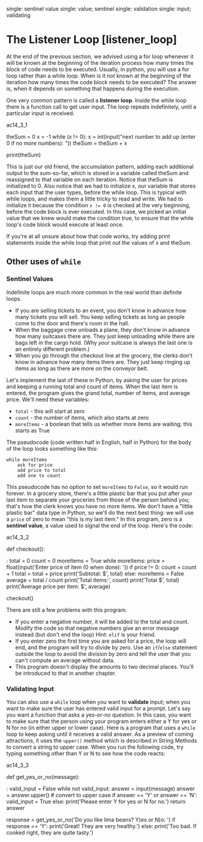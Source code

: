 <div class="qnum" markdown="1" prefix="moreiter-3-" start="1">

</div>

<div class="index" markdown="1">

single: sentinel value single: value; sentinel single: validation
single: input; validating

</div>

# The Listener Loop [listener_loop]

At the end of the previous section, we advised using a for loop whenever
it will be known at the beginning of the iteration process how many
times the block of code needs to be executed. Usually, in python, you
will use a for loop rather than a while loop. When is it *not* known at
the beginning of the iteration how many times the code block needs to be
executed? The answer is, when it depends on something that happens
during the execution.

One very common pattern is called a **listener loop**. Inside the while
loop there is a function call to get user input. The loop repeats
indefinitely, until a particular input is received.

<div class="activecode" markdown="1">

ac14_3_1

theSum = 0 x = -1 while (x != 0): x = int(input("next number to add up
(enter 0 if no more numbers): ")) theSum = theSum + x

print(theSum)

</div>

This is just our old friend, the accumulation pattern, adding each
additional output to the sum-so-far, which is stored in a variable
called theSum and reassigned to that variable on each iteration. Notice
that theSum is initialized to 0. Also notice that we had to initialize
x, our variable that stores each input that the user types, before the
while loop. This is typical with while loops, and makes them a little
tricky to read and write. We had to initialize it because the condition
`x != 0` is checked at the very beginning, before the code block is ever
executed. In this case, we picked an initial value that we knew would
make the condition true, to ensure that the while loop's code block
would execute at least once.

If you're at all unsure about how that code works, try adding print
statements inside the while loop that print out the values of x and
theSum.

## Other uses of `while`

### Sentinel Values

Indefinite loops are much more common in the real world than definite
loops.

-   If you are selling tickets to an event, you don't know in advance
    how many tickets you will sell. You keep selling tickets as long as
    people come to the door and there's room in the hall.
-   When the baggage crew unloads a plane, they don't know in advance
    how many suitcases there are. They just keep unloading while there
    are bags left in the cargo hold. (Why *your* suitcase is always the
    last one is an entirely different problem.)
-   When you go through the checkout line at the grocery, the clerks
    don't know in advance how many items there are. They just keep
    ringing up items as long as there are more on the conveyor belt.

Let's implement the last of these in Python, by asking the user for
prices and keeping a running total and count of items. When the last
item is entered, the program gives the grand total, number of items, and
average price. We'll need these variables:

-   `total` - this will start at zero
-   `count` - the number of items, which also starts at zero
-   `moreItems` - a boolean that tells us whether more items are
    waiting; this starts as True

The pseudocode (code written half in English, half in Python) for the
body of the loop looks something like this:

    while moreItems
        ask for price
        add price to total
        add one to count

This pseudocode has no option to set `moreItems` to `False`, so it would
run forever. In a grocery store, there's a little plastic bar that you
put after your last item to separate your groceries from those of the
person behind you; that's how the clerk knows you have no more items. We
don't have a "little plastic bar" data type in Python, so we'll do the
next best thing: we will use a `price` of zero to mean "this is my last
item." In this program, zero is a **sentinel value**, a value used to
signal the end of the loop. Here's the code:

<div class="activecode" markdown="1" timelimit="60000">

ac14_3_2

def checkout():

:   total = 0 count = 0 moreItems = True while moreItems: price =
    float(input('Enter price of item (0 when done): ')) if price != 0:
    count = count + 1 total = total + price print('Subtotal: \$', total)
    else: moreItems = False average = total / count print('Total
    items:', count) print('Total \$', total) print('Average price per
    item: \$', average)

checkout()

</div>

There are still a few problems with this program.

-   If you enter a negative number, it will be added to the total and
    count. Modify the code so that negative numbers give an error
    message instead (but don't end the loop) Hint: `elif` is your
    friend.
-   If you enter zero the first time you are asked for a price, the loop
    will end, and the program will try to divide by zero. Use an
    `if`/`else` statement outside the loop to avoid the division by zero
    and tell the user that you can't compute an average without data.
-   This program doesn't display the amounts to two decimal places.
    You'll be introduced to that in another chapter.

### Validating Input

You can also use a `while` loop when you want to **validate** input;
when you want to make sure the user has entered valid input for a
prompt. Let's say you want a function that asks a yes-or-no question. In
this case, you want to make sure that the person using your program
enters either a Y for yes or N for no (in either upper or lower case).
Here is a program that uses a `while` loop to keep asking until it
receives a valid answer. As a preview of coming attractions, it uses the
`upper()` method which is described in String Methods to convert a
string to upper case. When you run the following code, try typing
something other than Y or N to see how the code reacts:

<div class="activecode" markdown="1" timelimit="60000">

ac14_3_3

def get_yes_or_no(message):

:   valid_input = False while not valid_input: answer = input(message)
    answer = answer.upper() \# convert to upper case if answer == 'Y' or
    answer == 'N': valid_input = True else: print('Please enter Y for
    yes or N for no.') return answer

response = get_yes_or_no('Do you like lima beans? Y)es or N)o: ') if
response == 'Y': print('Great! They are very healthy.') else: print('Too
bad. If cooked right, they are quite tasty.')

</div>
